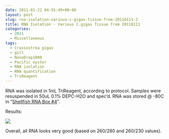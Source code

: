 ```yaml
---
date: 2011-01-22 04:55:49+00:00
layout: post
slug: rna-isolation-various-c-gigas-tissue-from-20110111-2
title: RNA Isolation - Various C.gigas Tissue from 20110111
categories:
  - 2011
  - Miscellaneous
tags:
  - Crassostrea gigas
  - gill
  - NanoDrop1000
  - Pacific oyster
  - RNA isolation
  - RNA quantification
  - TriReagent
---
```


RNA was isolated in 1mL TriReagent, according to protocol. Samples were resuspended in 50uL 0.1% DEPC-H2O and spec'd. RNA was stored @ -80C in "[Shellfish RNA Box #4](https://spreadsheets0.google.com/ccc?hl=en&key=pwrSWt05L-jZMgZvrRwC8QA&hl=en#gid=3)".

Results:

![](https://eagle.fish.washington.edu/Arabidopsis/RNA%20Spec%20Readings/20110121%20RNA-01.JPG)

Overall, all RNA looks very good (based on 260/280 and 260/230 values).
